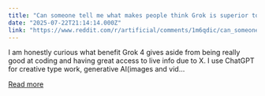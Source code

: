 ```yaml
---
title: "Can someone tell me what makes people think Grok is superior to ChatGPT?"
date: "2025-07-22T21:14:14.000Z"
link: "https://www.reddit.com/r/artificial/comments/1m6qdic/can_someone_tell_me_what_makes_people_think_grok/"
---
```


I am honestly curious what benefit Grok 4 gives aside from being really good at coding and having great access to live info due to X. I use ChatGPT for creative type work, generative AI(images and vid...

[Read more](https://www.reddit.com/r/artificial/comments/1m6qdic/can_someone_tell_me_what_makes_people_think_grok/)
